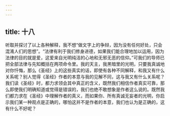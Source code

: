 ```yaml
---
---
---
```

title: 十八
---

听取并探讨了以上各种解释，我不想“做文字上的争辩，因为没有任何好处，只会混淆人们的思想”。“法律有利于我们修身进德，如果我们能合理地加以运用，因为法律的目的就是爱，这爱来自光明纯洁的心地和无邪无恶的信仰。”可我们的导师已把全部法律与先知概括在两项命令里。我的天主，我黑暗里的光明，只要我真诚地对你忏悔，那么《圣经》上的这些真实的话，即使有各种不同解释，和我又有什么关系呢？别人觉得《圣经》作者的本意与我的见解不同，这与我又有什么关系呢？我们读《圣经》时，都力求领会其中真正的含义，既然我们相信作者真实可靠，那么即使我们明确知道或觉得是错误的，我们也绝不敢想象是作者这么说的。既然我们都力求在《圣经》中理解作者的真义，而如果你、所有真诚无妄者的光明，你启示我们某一种观点是正确的，哪怕这并不是作者的本意，我们也认为是正确的，这有什么不好呢？